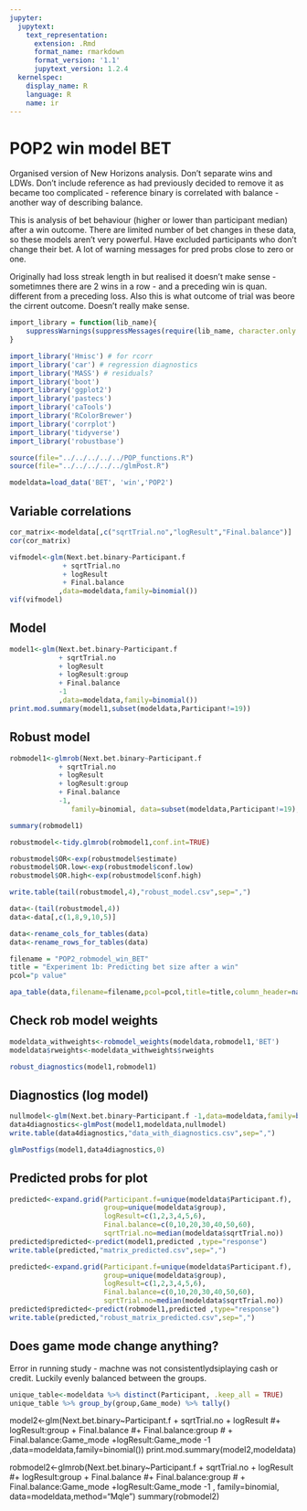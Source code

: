 ```yaml
---
jupyter:
  jupytext:
    text_representation:
      extension: .Rmd
      format_name: rmarkdown
      format_version: '1.1'
      jupytext_version: 1.2.4
  kernelspec:
    display_name: R
    language: R
    name: ir
---
```


# POP2 win model BET
Organised version of New Horizons analysis.
Don't separate wins and LDWs.
Don't include reference as had previously decided to remove it as became too complicated - reference binary is correlated with balance - another way of describing balance.

This is analysis of bet behaviour (higher or lower than participant median) after a win outcome. There are limited number of bet changes in these data, so these models aren't very powerful. Have excluded participants who don't change their bet. A lot of warning messages for pred probs close to zero or one. 

Originally had loss streak length in but realised it doesn't make sense - sometimnes there are 2 wins in a row - and a preceding win is quan. different from a preceding loss. Also this is what outcome of trial was beore the cirrent outcome. Doesn't really make sense.

```r
import_library = function(lib_name){
    suppressWarnings(suppressMessages(require(lib_name, character.only = TRUE)))
}

import_library('Hmisc') # for rcorr
import_library('car') # regression diagnostics
import_library('MASS') # residuals?
import_library('boot')
import_library('ggplot2')
import_library('pastecs')
import_library('caTools')
import_library('RColorBrewer')
import_library('corrplot')
import_library('tidyverse')
import_library('robustbase')

source(file="../../../../../POP_functions.R")
source(file="../../../../../glmPost.R")
```

```r
modeldata=load_data('BET', 'win','POP2')
```

## Variable correlations

```r
cor_matrix<-modeldata[,c("sqrtTrial.no","logResult","Final.balance")]
cor(cor_matrix)

vifmodel<-glm(Next.bet.binary~Participant.f
             + sqrtTrial.no 
             + logResult
             + Final.balance
            ,data=modeldata,family=binomial())
vif(vifmodel)

```

## Model

```r
model1<-glm(Next.bet.binary~Participant.f
            + sqrtTrial.no
            + logResult
            + logResult:group
            + Final.balance
            -1
            ,data=modeldata,family=binomial())
print.mod.summary(model1,subset(modeldata,Participant!=19))
```


## Robust model

```r
robmodel1<-glmrob(Next.bet.binary~Participant.f
            + sqrtTrial.no
            + logResult
            + logResult:group
            + Final.balance
            -1,
               family=binomial, data=subset(modeldata,Participant!=19),method="Mqle")

summary(robmodel1)
```

```r
robustmodel<-tidy.glmrob(robmodel1,conf.int=TRUE)

robustmodel$OR<-exp(robustmodel$estimate)
robustmodel$OR.low<-exp(robustmodel$conf.low)
robustmodel$OR.high<-exp(robustmodel$conf.high)

write.table(tail(robustmodel,4),"robust_model.csv",sep=",")

data<-(tail(robustmodel,4))
data<-data[,c(1,8,9,10,5)]

data<-rename_cols_for_tables(data)  
data<-rename_rows_for_tables(data)  

filename = "POP2_robmodel_win_BET"
title = "Experiment 1b: Predicting bet size after a win"
pcol="p value"

apa_table(data,filename=filename,pcol=pcol,title=title,column_header=names(data))
```
## Check rob model weights

```r
modeldata_withweights<-robmodel_weights(modeldata,robmodel1,'BET')
modeldata$rweights<-modeldata_withweights$rweights

robust_diagnostics(model1,robmodel1)
```

## Diagnostics (log model)

```r
nullmodel<-glm(Next.bet.binary~Participant.f -1,data=modeldata,family=binomial())
data4diagnostics<-glmPost(model1,modeldata,nullmodel)
write.table(data4diagnostics,"data_with_diagnostics.csv",sep=",")
```

```r
glmPostfigs(model1,data4diagnostics,0)
```

## Predicted probs for plot

```r
predicted<-expand.grid(Participant.f=unique(modeldata$Participant.f),
                       group=unique(modeldata$group),
                       logResult=c(1,2,3,4,5,6),
                       Final.balance=c(0,10,20,30,40,50,60),
                       sqrtTrial.no=median(modeldata$sqrtTrial.no))
predicted$predicted<-predict(model1,predicted ,type="response")
write.table(predicted,"matrix_predicted.csv",sep=",")

predicted<-expand.grid(Participant.f=unique(modeldata$Participant.f),
                       group=unique(modeldata$group),
                       logResult=c(1,2,3,4,5,6),
                       Final.balance=c(0,10,20,30,40,50,60),
                       sqrtTrial.no=median(modeldata$sqrtTrial.no))
predicted$predicted<-predict(robmodel1,predicted ,type="response")
write.table(predicted,"robust_matrix_predicted.csv",sep=",")

```

## Does game mode change anything?
Error in running study - machne was not consistentlydsiplaying cash or credit. Luckily evenly balanced between the groups.

```r
unique_table<-modeldata %>% distinct(Participant, .keep_all = TRUE)
unique_table %>% group_by(group,Game_mode) %>% tally()
```

model2<-glm(Next.bet.binary~Participant.f
            + sqrtTrial.no
            + logResult
            #+ logResult:group
            + Final.balance
            #+ Final.balance:group
           # + Final.balance:Game_mode
            +logResult:Game_mode
            -1
            ,data=modeldata,family=binomial())
print.mod.summary(model2,modeldata)



robmodel2<-glmrob(Next.bet.binary~Participant.f
            + sqrtTrial.no
            + logResult
            #+ logResult:group
            + Final.balance
            #+ Final.balance:group
           # + Final.balance:Game_mode
            +logResult:Game_mode
            -1
            , family=binomial, data=modeldata,method="Mqle")
summary(robmodel2)            


```r

```
